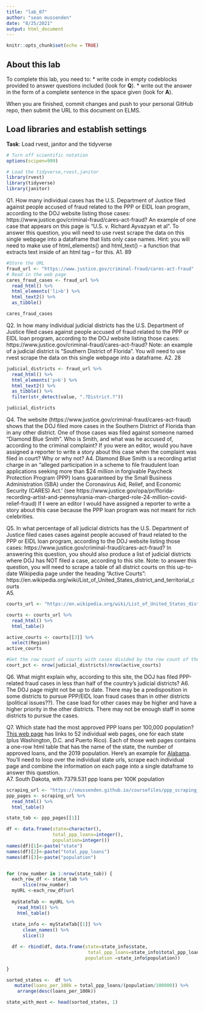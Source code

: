 ```yaml
---
title: "lab_07"
author: "sean mussenden"
date: "8/25/2021"
output: html_document
---
```


```r
knitr::opts_chunk$set(echo = TRUE)
```

## About this lab

To complete this lab, you need to:
* write code in empty codeblocks provided to answer questions included (look for **Q**).
* write out the answer in the form of a complete sentence in the space given (look for **A**).

When you are finished, commit changes and push to your personal GitHub repo, then submit the URL to this document on ELMS.

## Load libraries and establish settings
**Task**: Load rvest, janitor and the tidyverse
```r
# Turn off scientific notation
options(scipen=999)

# Load the tidyverse,rvest,janitor
library(rvest)
library(tidyverse)
library(janitor)
```


Q1. How many individual cases has the U.S. Department of Justice filed against people accused of fraud related to the PPP or EIDL loan program, according to the DOJ website listing those cases: https://www.justice.gov/criminal-fraud/cares-act-fraud?  An example of one case that appears on this page is "U.S. v. Richard Ayvazyan et al". To answer this question, you will need to use rvest scrape the data on this single webpage into a dataframe that lists only case names. Hint: you will need to make use of html_elements() and html_text() -- a function that extracts text inside of an html tag -- for this.
A1.
89
```r
#Store the URL
fraud_url <- "https://www.justice.gov/criminal-fraud/cares-act-fraud"
# Read in the web page
cares_fraud_cases <- fraud_url %>%
  read_html() %>%
  html_elements('li>b') %>%
  html_text2() %>%
  as_tibble() 

cares_fraud_cases
```

Q2. In how many individual judicial districts has the U.S. Department of Justice filed cases against people accused of fraud related to the PPP or EIDL loan program, according to the DOJ website listing those cases: https://www.justice.gov/criminal-fraud/cares-act-fraud?  Note: an example of a judicial district is "Southern District of Florida". You will need to use rvest scrape the data on this single webpage into a dataframe.
A2.
28
```r
judicial_districts <- fraud_url %>%
  read_html() %>%
  html_elements('p>b') %>%
  html_text2() %>%
  as_tibble() %>%
  filter(str_detect(value, ".?District.?"))

judicial_districts
```

Q4. The website (https://www.justice.gov/criminal-fraud/cares-act-fraud) shows that the DOJ filed more cases in the Southern District of Florida than in any other district. One of those cases was filed against someone named "Diamond Blue Smith". Who is Smith, and what was he accused of, according to the criminal complaint? If you were an editor, would you have assigned a reporter to write a story about this case when the complaint was filed in court? Why or why not?
A4.
DIamond Blue Smith is a recording artist charge in an "alleged participation in a scheme to file fraudulent loan applications seeking more than $24 million in forgivable Paycheck Protection Program (PPP) loans guaranteed by the Small Business Administration (SBA) under the Coronavirus Aid, Relief, and Economic Security (CARES) Act.' (see https://www.justice.gov/opa/pr/florida-recording-artist-and-pennsylvania-man-charged-role-24-million-covid-relief-fraud)
If I were an editor I would have assigned a reporter to write a story about this case because the PPP loan program was not meant for rich celebrities.

Q5. In what percentage of all judicial districts has the U.S. Department of Justice filed cases cases against people accused of fraud related to the PPP or EIDL loan program, according to the DOJ website listing those cases: https://www.justice.gov/criminal-fraud/cares-act-fraud? In answering this question, you should also produce a list of judicial districts where DOJ has NOT filed a case, according to this site.  Note: to answer this question, you will need to scrape a table of all district courts on this up-to-date Wikipedia page under the heading "Active Courts": https://en.wikipedia.org/wiki/List_of_United_States_district_and_territorial_courts  
A5.


```r
courts_url <- "https://en.wikipedia.org/wiki/List_of_United_States_district_and_territorial_courts"

courts <- courts_url %>%
  read_html() %>%
  html_table()

active_courts <- courts[[3]] %>%
  select(Region)
active_courts

#Get the row count of courts with cases divided by the row count of the active courts
court_pct <- nrow(judicial_districts)/nrow(active_courts)
```
Q6. What might explain why, according to this site, the DOJ has filed PPP-related fraud cases in less than half of the country's judicial districts?
A6.
The DOJ page might not be up to date.
There may be a predisposition in some districts to pursue PPP/EIDL loan fraud cases than in other districts (political issues??).
The case load for other cases may be higher and have a higher priority in the other districts.
There may not be enough staff in some districts to pursue the cases.

Q7. Which state had the most approved PPP loans per 100,000 population? [This web page](https://smussenden.github.io/coursefiles/ppp_scraping_example/index.html) has links to 52 individual web pages, one for each state (plus Washington, D.C. and Puerto Rico). Each of those web pages contains a one-row html table that has the name of the state, the number of approved loans, and the 2019 population. Here's an example for [Alabama](https://smussenden.github.io/coursefiles/ppp_scraping_example/states/alabama.html). You'll need to loop over the individual state urls, scrape each individual page and combine the information on each page into a single dataframe to answer this question.  
A7.
South Dakota, with 7379.531 ppp loans per 100K population
```r
scraping_url <- "https://smussenden.github.io/coursefiles/ppp_scraping_example/index.html"
ppp_pages <- scraping_url %>%
  read_html() %>%
  html_table() 

state_tab <- ppp_pages[[1]]

df <- data.frame(state=character(),
                 total_ppp_loans=integer(),
                 population=integer())
names(df)[1]<-paste("state")
names(df)[2]<-paste("total_ppp_loans")
names(df)[3]<-paste("population")


for (row_number in 1:nrow(state_tab)) {
  each_row_df <- state_tab %>%
      slice(row_number)
  myURL <-each_row_df$url
  
  myStateTab <- myURL %>%
    read_html() %>%
    html_table() 
  
  state_info <- myStateTab[[1]] %>%
      clean_names() %>%
      slice(1)

  df <- rbind(df, data.frame(state=state_info$state, 
                              total_ppp_loans=state_info$total_ppp_loans, 
                             population =state_info$population))

}

sorted_states <-  df %>%
   mutate(loans_per_100k = total_ppp_loans/(population/100000)) %>%
    arrange(desc(loans_per_100k)) 

state_with_most <- head(sorted_states, 1)
```
